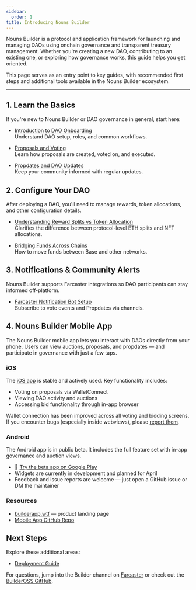 ```yaml
---
sidebar:
  order: 1
title: Introducing Nouns Builder
---
```



Nouns Builder is a protocol and application framework for launching and managing DAOs using onchain governance and transparent treasury management. Whether you're creating a new DAO, contributing to an existing one, or exploring how governance works, this guide helps you get oriented.

This page serves as an entry point to key guides, with recommended first steps and additional tools available in the Nouns Builder ecosystem.

---

## 1. Learn the Basics

If you're new to Nouns Builder or DAO governance in general, start here:

- [Introduction to DAO Onboarding](/onboarding/intro_onboarding)  
  Understand DAO setup, roles, and common workflows.

- [Proposals and Voting](/onboarding/builder-proposal.mdx)  
  Learn how proposals are created, voted on, and executed.

- [Propdates and DAO Updates](/onboarding/builder-propdates.mdx)  
  Keep your community informed with regular updates.

## 2. Configure Your DAO

After deploying a DAO, you'll need to manage rewards, token allocations, and other configuration details.

- [Understanding Reward Splits vs Token Allocation](/onboarding/rewards-vs-token-allocation.mdx)  
  Clarifies the difference between protocol-level ETH splits and NFT allocations.

- [Bridging Funds Across Chains](/onboarding/builder-bridging.mdx)  
  How to move funds between Base and other networks.


## 3. Notifications & Community Alerts

Nouns Builder supports Farcaster integrations so DAO participants can stay informed off-platform.

- [Farcaster Notification Bot Setup](/onboarding/builder-farcaster-notification.mdx)  
  Subscribe to vote events and Propdates via channels.


## 4. Nouns Builder Mobile App

The Nouns Builder mobile app lets you interact with DAOs directly from your phone. Users can view auctions, proposals, and propdates — and participate in governance with just a few taps.

### iOS

The [iOS app](https://apps.apple.com/us/app/builder-daos/id6450520394) is stable and actively used. Key functionality includes:

- Voting on proposals via WalletConnect  
- Viewing DAO activity and auctions  
- Accessing bid functionality through in-app browser

Wallet connection has been improved across all voting and bidding screens. If you encounter bugs (especially inside webviews), please [report them](https://github.com/nikitattt/builder-protocol-mobile-app/issues).

### Android

The Android app is in public beta. It includes the full feature set with in-app governance and auction views.

- 🧪 [Try the beta app on Google Play](https://play.google.com/store/apps/details?id=com.nouns.ng.builder)
- Widgets are currently in development and planned for April
- Feedback and issue reports are welcome — just open a GitHub issue or DM the maintainer


### Resources

- [builderapp.wtf](https://builderapp.wtf) — product landing page  
- [Mobile App GitHub Repo](https://github.com/nikitattt/builder-protocol-mobile-app)



## Next Steps

Explore these additional areas:

- [Deployment Guide](/guides/builder-deployment)  


For questions, jump into the Builder channel on [Farcaster](https://farcaster/~/channel/builder) or check out the [BuilderOSS GitHub](https://github.com/BuilderOSS).
